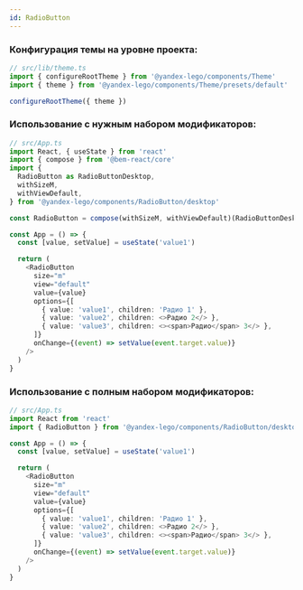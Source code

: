 ```yaml
---
id: RadioButton
---
```


### Конфигурация темы на уровне проекта:

```ts
// src/lib/theme.ts
import { configureRootTheme } from '@yandex-lego/components/Theme'
import { theme } from '@yandex-lego/components/Theme/presets/default'

configureRootTheme({ theme })
```

### Использование с нужным набором модификаторов:

```ts
// src/App.ts
import React, { useState } from 'react'
import { compose } from '@bem-react/core'
import {
  RadioButton as RadioButtonDesktop,
  withSizeM,
  withViewDefault,
} from '@yandex-lego/components/RadioButton/desktop'

const RadioButton = compose(withSizeM, withViewDefault)(RadioButtonDesktop)

const App = () => {
  const [value, setValue] = useState('value1')

  return (
    <RadioButton
      size="m"
      view="default"
      value={value}
      options={[
        { value: 'value1', children: 'Радио 1' },
        { value: 'value2', children: <>Радио 2</> },
        { value: 'value3', children: <><span>Радио</span> 3</> },
      ]}
      onChange={(event) => setValue(event.target.value)}
    />
  )
}
```

### Использование с полным набором модификаторов:

```ts
// src/App.ts
import React from 'react'
import { RadioButton } from '@yandex-lego/components/RadioButton/desktop/bundle'

const App = () => {
  const [value, setValue] = useState('value1')

  return (
    <RadioButton
      size="m"
      view="default"
      value={value}
      options={[
        { value: 'value1', children: 'Радио 1' },
        { value: 'value2', children: <>Радио 2</> },
        { value: 'value3', children: <><span>Радио</span> 3</> },
      ]}
      onChange={(event) => setValue(event.target.value)}
    />
  )
}
```
